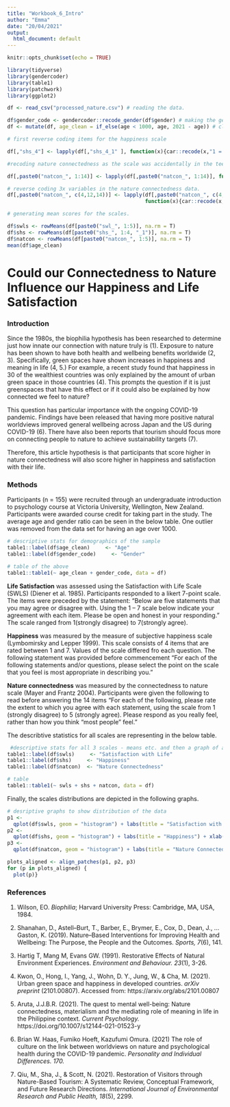 ---
title: "Workbook_6_Intro"
author: "Emma"
date: "20/04/2021"
output:
  html_document: default
---

```{r setup, include=FALSE}
knitr::opts_chunk$set(echo = TRUE)
```

```{r, libraries needed, include=FALSE}
library(tidyverse)
library(gendercoder)
library(table1)
library(patchwork)
library(ggplot2)

df <- read_csv("processed_nature.csv") # reading the data. 

df$gender_code <- gendercoder::recode_gender(df$gender) # making the gender codes uniform as were free text entries. 
df <- mutate(df, age_clean = if_else(age < 1000, age, 2021 - age)) # cleaning age variable to remove an extreme outlier. 

# first reverse coding items for the happiness scale 

df[,"shs_4"] <- lapply(df[,"shs_4_1" ], function(x){car::recode(x,"1 = 7; 2 = 6; 3 = 5; 4 = 4; 5 = 3; 6 = 2; 7 = 1")})

#recoding nature connectedness as the scale was accidentally in the teens due to qualtrics error. 

df[,paste0("natcon_", 1:14)] <- lapply(df[,paste0("natcon_", 1:14)], function(x){car::recode(x,"13 = 1; 14 = 2; 15 = 3; 16 = 4; 17 = 5")}) 

# reverse coding 3x variables in the nature connectedness data. 
df[,paste0("natcon_", c(4,12,14))] <- lapply(df[,paste0("natcon_", c(4,12,14))],
                                             function(x){car::recode(x,"1 = 5; 2 = 4; 3 = 3; 4 = 2; 5 = 1")})  

# generating mean scores for the scales. 

df$swls <- rowMeans(df[paste0("swl_", 1:5)], na.rm = T) 
df$shs <- rowMeans(df[paste0("shs_", 1:4, "_1")], na.rm = T) 
df$natcon <- rowMeans(df[paste0("natcon_", 1:5)], na.rm = T)
mean(df$age_clean)

```

# Could our Connectedness to Nature Influence our Happiness and Life Satisfaction

### Introduction 
Since the 1980s, the biophilia hypothesis has been researched to determine just how innate our connection with nature truly is (1). Exposure to nature has been shown to have both health and wellbeing benefits worldwide (2, 3). Specifically, green spaces have shown increases in happiness and meaning in life (4, 5.) For example, a recent study found that happiness in 30 of the wealthiest countries was only explained by the amount of urban green space in those countries (4). This prompts the question if it is just greenspaces that have this effect or if it could also be explained by how connected we feel to nature? 

This question has particular importance with the ongoing COVID-19 pandemic. Findings have been released that having more positive natural worldviews improved general wellbeing across Japan and the US during COVID-19 (6). There have also been reports that tourism should focus more on connecting people to nature to achieve sustainability targets (7). 
   
Therefore, this article hypothesis is that participants that score higher in nature connectedness will also score higher in happiness and satisfaction with their life. 

### Methods 

Participants (n = 155) were recruited through an undergraduate introduction to psychology course at Victoria University, Wellington, New Zealand. Participants were awarded course credit for taking part in the study. The average age and gender ratio can be seen in the below table. One outlier was removed from the data set for having an age over 1000.



```{r read data, echo=FALSE}

# descriptive stats for demographics of the sample 
table1::label(df$age_clean)     <- "Age"
table1::label(df$gender_code)     <- "Gender"

# table of the above 
table1::table1(~ age_clean + gender_code, data = df)

```
**Life Satisfaction** was assessed using the Satisfaction with Life Scale (SWLS) (Diener et al. 1985). Participants responded to a likert 7-point scale. The items were preceded by the statement: “Below are five statements that you may agree or disagree with. Using the 1 – 7 scale below indicate your agreement with each item. Please be open and honest in your responding.” The scale ranged from  1(strongly disagree) to 7(strongly agree).

**Happiness** was measured by the measure of subjective happiness scale (Lymbomirsky and Lepper 1999). This scale consists of 4 items that are rated between 1 and 7.  Values of the scale differed fro each question. The following statement was provided before commencement “For each of the following statements and/or questions, please select the point on the scale that you feel is most appropriate in describing you.”

**Nature connectedness** was measured by the connectedness to nature scale (Mayer and Frantz 2004). Participants were given the following to read before answering the 14 items “For each of the following, please rate the extent to which you agree with each statement, using the scale from 1 (strongly disagree) to 5 (strongly agree). Please respond as you really feel, rather than how you think “most people” feel.”

The describtive statistics for all scales are representing in the below table. 

```{r, echo=FALSE}
 #descriptive stats for all 3 scales - means etc. and then a graph of a couple
table1::label(df$swls)     <- "Satisfaction with Life"
table1::label(df$shs)     <- "Happiness"
table1::label(df$natcon)  <- "Nature Connectedness"

# table
table1::table1(~ swls + shs + natcon, data = df)

```

Finally, the scales distributions are depicted in the following graphs. 


```{r, echo=FALSE, error=FALSE, message=FALSE}

# desriptive graphs to show distribution of the data 
p1 <-
  qplot(df$swls, geom = "histogram") + labs(title = "Satisfaction with Life") + xlab("swls")
p2 <-
  qplot(df$shs, geom = "histogram") + labs(title = "Happiness") + xlab("shs")
p3 <- 
  qplot(df$natcon, geom = "histogram") + labs(title = "Nature Connectedness") + xlab("natcon")

plots_aligned <- align_patches(p1, p2, p3)
for (p in plots_aligned) {
  plot(p)}

```


### **References** 

1.	Wilson, EO. *Biophilia*; Harvard University Press: Cambridge, MA, USA, 1984.

2.	Shanahan, D., Astell–Burt, T., Barber, E., Brymer, E., Cox, D., Dean, J., … Gaston, K. (2019). Nature–Based Interventions for Improving Health and Wellbeing: The Purpose, the People and the Outcomes. *Sports, 7*(6), 141. 

3.	Hartig T, Mang M, Evans GW. (1991). Restorative Effects of Natural Environment Experiences. *Environment and Behaviour. 23*(1), 3-26. 

4.	Kwon, O., Hong, I., Yang, J., Wohn, D. Y., Jung, W., & Cha, M. (2021). Urban green space and happiness in developed countries. *arXiv preprint* (2101.00807). Accessed from: https://arxiv.org/abs/2101.00807 

5.	Aruta, J.J.B.R. (2021). The quest to mental well-being: Nature connectedness, materialism and the mediating role of meaning in life in the Philippine context. *Current Psychology.* https://doi.org/10.1007/s12144-021-01523-y

6.	Brian W. Haas, Fumiko Hoeft, Kazufumi Omura. (2021) The role of culture on the link between worldviews on nature and psychological health during the COVID-19 pandemic. *Personality and Individual Differences. 170.*  

7.	Qiu, M., Sha, J., & Scott, N. (2021). Restoration of Visitors through Nature-Based Tourism: A Systematic Review, Conceptual Framework, and Future Research Directions. *International Journal of Environmental Research and Public Health, 18*(5), 2299. 



